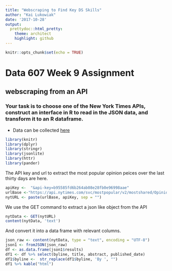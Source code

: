 ```yaml
---
title: "Webscraping to Find Key DS Skills"
author: "Kai Lukowiak"
date: '2017-10-28'
output:
  prettydoc::html_pretty:
    theme: architect
    highlight: github
---
```


```r
knitr::opts_chunk$set(echo = TRUE)
```

# Data 607 Week 9 Assignment
## webscraping from an API
### Your task is to choose one of the New York Times APIs, construct an interface in R to read in the JSON data, and transform it to an R dataframe.

* Data can be collected [here](http://developer.nytimes.com/docs)


```r
library(knitr)
library(dplyr)
library(stringr)
library(jsonlite)
library(httr)
library(pander)
```

The API key and url to extract the most popular opinion peices over the last thirty days are here. 

```r
apiKey <-  "&api-key=b95585fd6b264ab08e28fb0e96998aae"
urlBase <-"https://api.nytimes.com/svc/mostpopular/v2/mostshared/Opinion/30.json?"
nytURL <- paste(urlBase, apiKey, sep = "")
```

We use the GET command to extract a json like object from the API

```r
nytData <- GET(nytURL)
content(nytData, 'text')

```

And convert it into a data frame with relevant columns.

```r
json_raw <- content(nytData, type = "text", encoding = "UTF-8")
json1 <- fromJSON(json_raw)
df <- as.data.frame(json1$results)
df1 <- df %>% select(byline, title, abstract, published_date)
df1$byline <-  str_replace(df1$byline, 'By ', "")
df1 %>% kable("html") 
  
  
  
```


